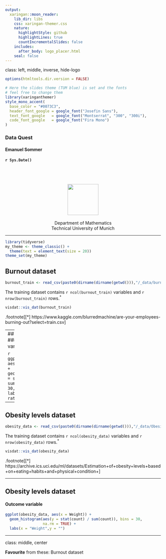 ```yaml
---
output:
  xaringan::moon_reader:
    lib_dir: libs
    css: xaringan-themer.css
    nature:
      highlightStyle: github
      highlightLines: true
      countIncrementalSlides: false
    includes:
      after_body: logo_placer.html
    seal: false
---
```

class: left, middle, inverse, hide-logo

```r
options(htmltools.dir.version = FALSE)
```

```r
# Here the slides theme (TUM blue) is set and the fonts 
# feel free to change them
library(xaringanthemer)
style_mono_accent(
  base_color = "#0073C3",
  header_font_google = google_font("Josefin Sans"),
  text_font_google   = google_font("Montserrat", "300", "300i"),
  code_font_google   = google_font("Fira Mono")
)
```


### Data Quest
<!-- 
English title page
-->

#### Emanuel Sommer
#### `r Sys.Date()`


<center>
<br><br><br>
<img src="img/maTUM_w.png" width="100">
<br>
<br>
Department of Mathematics
<br>
Technical University of Munich
</center>

---


```r
library(tidyverse)
my_theme <- theme_classic() +
  theme(text = element_text(size = 20))
theme_set(my_theme)
```


## Burnout dataset

```r
burnout_train <- read_csv(paste0(dirname(dirname(getwd())),"/_data/burn_out_train.csv"))
```

The training dataset contains `r ncol(burnout_train)` variables and `r nrow(burnout_train)` rows.<sup>*</sup>

```r
visdat::vis_dat(burnout_train)
```



.footnote[[*] https://www.kaggle.com/blurredmachine/are-your-employees-burning-out?select=train.csv]

---
## Burnout dataset
#### Outcome variable

```r
ggplot(burnout_train, aes(x = `Burn Rate`)) +
  geom_histogram(aes(y = stat(count) / sum(count)), bins = 30,
                 na.rm = TRUE) +
  labs(x = "Burn rate",y = "")
```



---

## Obesity levels dataset

```r
obesity_data <- read_csv(paste0(dirname(dirname(getwd())),"/_data/Obesity_data_uci.csv"))
```

The training dataset contains `r ncol(obesity_data)` variables and `r nrow(obesity_data)` rows.<sup>*</sup>

```r
visdat::vis_dat(obesity_data)
```


.footnote[[*] https://archive.ics.uci.edu/ml/datasets/Estimation+of+obesity+levels+based+on+eating+habits+and+physical+condition+]

---

## Obesity levels dataset
#### Outcome variable

```r
ggplot(obesity_data, aes(x = Weight)) +
  geom_histogram(aes(y = stat(count) / sum(count)), bins = 30,
                 na.rm = TRUE) +
  labs(x = "Weight",y = "")
```

---
class: middle, center


**Favourite** from these: Burnout dataset


